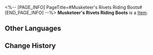 <%-- [PAGE_INFO]
PageTitle=#Musketeer's Rivets Riding Boots#
[END_PAGE_INFO] --%>
{{Item Infobox
|id          = 61024
|image       = Item Musketeer's Rivets Riding Boots.png
|type        = 
|invCategory = Relics
|rarity      = 5
|effect      = 
|description = These riding boots have a V-shaped cutout. Appearing casual and loose, they are also very comfortable to wear.
|source1     = [[Cavern of Corrosion: Corridor of Fading Echoes]]
}}
'''Musketeer's Rivets Riding Boots''' is a [[Item]].

==Other Languages==
{{Other Languages
|en   = Musketeer's Rivets Riding Boots
|zhs  = 快枪手的铆钉马靴
|zht  = 快槍手的鉚釘馬靴
|ja   = ガンマンのリベットブーツ
|ko   = 거너의 리벳 승마화
|es   = Botas de montar con tachuelas de la pistolera
|fr   = Santiags à rivets de mousquetaire
|ru   = Сапоги стрелка с заклёпками
|th   = Musketeer's Rivets Riding Boots
|vi   = Giày Bốt Đinh Tán Của Thiện Xạ
|de   = Nietenbesetzte Reitstiefel der Musketierin
|id   = Musketeer's Rivets Riding Boots
|pt   = Botas de Montaria com Rebites da Mosqueteira
}}

==Change History==
{{Change History|2.0}}